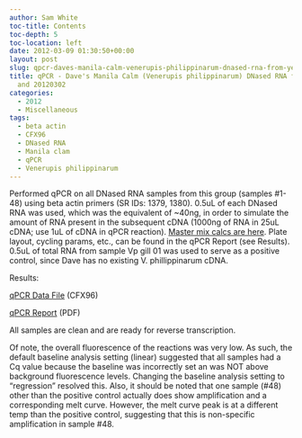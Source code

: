```yaml
---
author: Sam White
toc-title: Contents
toc-depth: 5
toc-location: left
date: 2012-03-09 01:30:50+00:00
layout: post
slug: qpcr-daves-manila-calm-venerupis-philippinarum-dnased-rna-from-yesterday-and-20120302
title: qPCR - Dave's Manila Calm (Venerupis philippinarum) DNased RNA from yesterday
  and 20120302
categories:
  - 2012
  - Miscellaneous
tags:
  - beta actin
  - CFX96
  - DNased RNA
  - Manila clam
  - qPCR
  - Venerupis philippinarum
---
```


Performed qPCR on all DNased RNA samples from this group (samples #1-48) using beta actin primers (SR IDs: 1379, 1380). 0.5uL of each DNased RNA was used, which was the equivalent of ~40ng, in order to simulate the amount of RNA present in the subsequent cDNA (1000ng of RNA in 25uL cDNA; use 1uL of cDNA in qPCR reaction). [Master mix calcs are here](https://eagle.fish.washington.edu/Arabidopsis//Notebook%20Workup%20Files/20120308-01.jpg). Plate layout, cycling params, etc., can be found in the qPCR Report (see Results). 0.5uL of total RNA from sample Vp gill 01 was used to serve as a positive control, since Dave has no existing V. phillippinarum cDNA.

Results:

[qPCR Data File](https://eagle.fish.washington.edu/Arabidopsis/qPCR/CFX96/Roberts%20Lab_2012-03-08%2014-54-05_cc009827.pcrd) (CFX96)

[qPCR Report](https://eagle.fish.washington.edu/Arabidopsis/qPCR/CFX96/Roberts%20Lab_2012-03-08%2014-54-05_CC009827.pdf) (PDF)

All samples are clean and are ready for reverse transcription.

Of note, the overall fluorescence of the reactions was very low. As such, the default baseline analysis setting (linear) suggested that all samples had a Cq value because the baseline was incorrectly set an was NOT above background fluorescence levels. Changing the baseline analysis setting to "regression" resolved this. Also, it should be noted that one sample (#48) other than the positive control actually does show amplification and a corresponding melt curve. However, the melt curve peak is at a different temp than the positive control, suggesting that this is non-specific amplification in sample #48.
